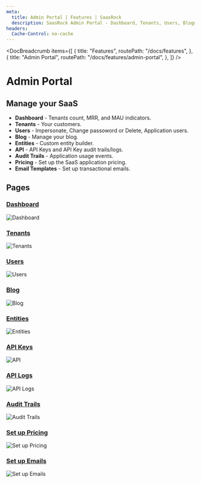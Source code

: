 ```yaml
---
meta:
  title: Admin Portal | Features | SaasRock
  description: SaasRock Admin Portal - Dashboard, Tenants, Users, Blogging, Custom Entities, API Keys and Logs, Audit trails, Pricing plans and Email templates.
headers:
  Cache-Control: no-cache
---
```



<DocBreadcrumb
  items={[
    {
      title: "Features",
      routePath: "/docs/features",
    },
    {
      title: "Admin Portal",
      routePath: "/docs/features/admin-portal",
    },
  ]}
/>

# Admin Portal

## Manage your SaaS

- **Dashboard** - Tenants count, MRR, and MAU indicators.
- **Tenants** - Your customers.
- **Users** - Impersonate, Change passoword or Delete, Application users.
- **Blog** - Manage your blog.
- **Entities** - Custom entity builder.
- **API** - API Keys and API Key audit trails/logs.
- **Audit Trails** - Application usage events.
- **Pricing** - Set up the SaaS application pricing.
- **Email Templates** - Set up transactional emails.

## Pages

### [Dashboard](/admin/dashboard)

<img
  class="bg-gray-100 border-gray-500 border-2 border-dashed rounded-lg object-cover h-95"
  src="https://yahooder.sirv.com/saasrock/features/admin-portal/dashboard.png"
  alt="Dashboard"
/>

### [Tenants](/admin/tenants)

<img
  class="bg-gray-100 border-gray-500 border-2 border-dashed rounded-lg object-cover h-95"
  src="https://yahooder.sirv.com/saasrock/features/admin-portal/tenants.png"
  alt="Tenants"
/>

### [Users](/admin/users)

<img
  class="bg-gray-100 border-gray-500 border-2 border-dashed rounded-lg object-cover h-95"
  src="https://yahooder.sirv.com/saasrock/features/admin-portal/users.png"
  alt="Users"
/>

### [Blog](/admin/blog)

<img
  class="bg-gray-100 border-gray-500 border-2 border-dashed rounded-lg object-cover h-95"
  src="https://yahooder.sirv.com/saasrock/features/admin-portal/blog.png"
  alt="Blog"
/>

### [Entities](/admin/entities)

<img
  class="bg-gray-100 border-gray-500 border-2 border-dashed rounded-lg object-cover h-95"
  src="https://yahooder.sirv.com/saasrock/features/admin-portal/entities.png"
  alt="Entities"
/>

### [API Keys](/admin/api/keys)

<img
  class="bg-gray-100 border-gray-500 border-2 border-dashed rounded-lg object-cover h-95"
  src="https://yahooder.sirv.com/saasrock/features/admin-portal/api-keys.png"
  alt="API"
/>

### [API Logs](/admin/api/logs)

<img
  class="bg-gray-100 border-gray-500 border-2 border-dashed rounded-lg object-cover h-95"
  src="https://yahooder.sirv.com/saasrock/features/admin-portal/api-logs.png"
  alt="API Logs"
/>

### [Audit Trails](/admin/audit-trails)

<img
  class="bg-gray-100 border-gray-500 border-2 border-dashed rounded-lg object-cover h-95"
  src="https://yahooder.sirv.com/saasrock/features/admin-portal/audit-trails.png"
  alt="Audit Trails"
/>

### [Set up Pricing](/admin/setup/pricing)

<img
  class="bg-gray-100 border-gray-500 border-2 border-dashed rounded-lg object-cover h-95"
  src="https://yahooder.sirv.com/saasrock/features/admin-portal/setup-pricing.png"
  alt="Set up Pricing"
/>

### [Set up Emails](/admin/setup/emails)

<img
  class="bg-gray-100 border-gray-500 border-2 border-dashed rounded-lg object-cover h-95"
  src="https://yahooder.sirv.com/saasrock/features/admin-portal/setup-emails.png"
  alt="Set up Emails"
/>
